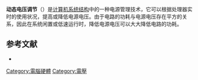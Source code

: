 '''动态电压调节'''（{{lang-en|'''dynamic voltage scaling'''}}）是[[计算机系统结构|计算机系统结构]]中的一种电源管理技术，它可以根据处理器实时的使用状况，提高或降低电源电压。由于电路的功耗与电源电压存在平方的关系，因此在系统闲置或低速运行时，降低电源电压可以大大降低电路的功耗。

== 参考文献 ==
* {{Cite book|author=J. M. Rabaey|title=Digital Integrated Circuits|publisher=Prentice Hall|year=1996}}

{{CPU technologies}}
[[Category:電腦硬體|Category:電腦硬體]]
[[Category:電壓|Category:電壓]]